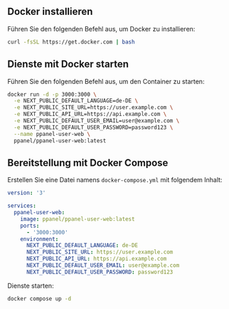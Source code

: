 ## Docker installieren

Führen Sie den folgenden Befehl aus, um Docker zu installieren:

```bash
curl -fsSL https://get.docker.com | bash
```

## Dienste mit Docker starten

Führen Sie den folgenden Befehl aus, um den Container zu starten:

```bash
docker run -d -p 3000:3000 \
  -e NEXT_PUBLIC_DEFAULT_LANGUAGE=de-DE \
  -e NEXT_PUBLIC_SITE_URL=https://user.example.com \
  -e NEXT_PUBLIC_API_URL=https://api.example.com \
  -e NEXT_PUBLIC_DEFAULT_USER_EMAIL=user@example.com \
  -e NEXT_PUBLIC_DEFAULT_USER_PASSWORD=password123 \
  --name ppanel-user-web \
  ppanel/ppanel-user-web:latest
```

## Bereitstellung mit Docker Compose

Erstellen Sie eine Datei namens `docker-compose.yml` mit folgendem Inhalt:

```yaml
version: '3'

services:
  ppanel-user-web:
    image: ppanel/ppanel-user-web:latest
    ports:
      - '3000:3000'
    environment:
      NEXT_PUBLIC_DEFAULT_LANGUAGE: de-DE
      NEXT_PUBLIC_SITE_URL: https://user.example.com
      NEXT_PUBLIC_API_URL: https://api.example.com
      NEXT_PUBLIC_DEFAULT_USER_EMAIL: user@example.com
      NEXT_PUBLIC_DEFAULT_USER_PASSWORD: password123
```

Dienste starten:

```bash
docker compose up -d
```



<Giscus />
